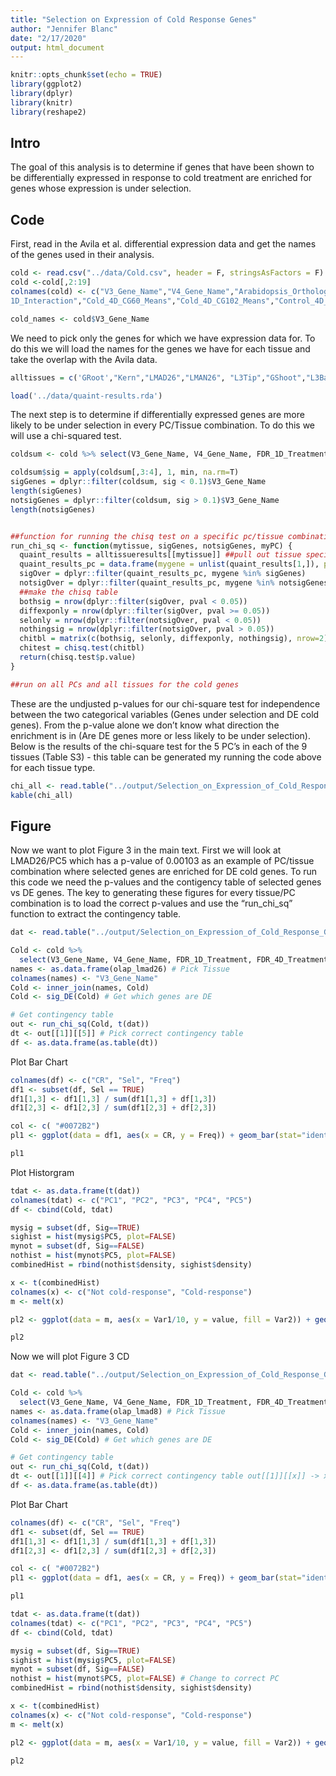 ```yaml
---
title: "Selection on Expression of Cold Response Genes"
author: "Jennifer Blanc"
date: "2/17/2020"
output: html_document
---
```


```r
knitr::opts_chunk$set(echo = TRUE)
library(ggplot2)
library(dplyr)
library(knitr)
library(reshape2)
```

## Intro  

The goal of this analysis is to determine if genes that have been shown to be differentially expressed in response to cold treatment are enriched for genes whose expression is under selection. 


## Code 

First, read in the Avila et al. differential expression data and get the names of the genes used in their analysis. 
```r
cold <- read.csv("../data/Cold.csv", header = F, stringsAsFactors = F)
cold <-cold[,2:19] 
colnames(cold) <- c("V3_Gene_Name","V4_Gene_Name","Arabidopsis_Ortholog","Rice_Ortholog","Cold_1D_CG60_Means","Cold_1D_CG102_Means","Control_1D_CG60_Means","Control_1D_CG102_Means","FDR_1D_Genotype","FDR_1D_Treatment","FDR_\
1D_Interaction","Cold_4D_CG60_Means","Cold_4D_CG102_Means","Control_4D_CG60_Means","Control_4D_CG102_Means","FDR_4D_Genotype","FDR_4D_Treatment","FDR_4D_Interaction")

cold_names <- cold$V3_Gene_Name
```

We need to pick only the genes for which we have expression data for. To do this we will load the names for the genes we have for each tissue and take the overlap with the Avila data.  
```r

alltissues = c('GRoot',"Kern","LMAD26","LMAN26", "L3Tip","GShoot","L3Base")

load('../data/quaint-results.rda')

```

The next step is to determine if differentially expressed genes are more likely to be under selection in every PC/Tissue combination. To do this we will use a chi-squared test.  

```r
coldsum <- cold %>% select(V3_Gene_Name, V4_Gene_Name, FDR_1D_Treatment, FDR_4D_Treatment) ## pull out important columns

coldsum$sig = apply(coldsum[,3:4], 1, min, na.rm=T)
sigGenes = dplyr::filter(coldsum, sig < 0.1)$V3_Gene_Name
length(sigGenes)
notsigGenes = dplyr::filter(coldsum, sig > 0.1)$V3_Gene_Name
length(notsigGenes)


##function for running the chisq test on a specific pc/tissue combination
run_chi_sq <- function(mytissue, sigGenes, notsigGenes, myPC) {
  quaint_results = alltissueresults[[mytissue]] ##pull out tissue specific genes
  quaint_results_pc = data.frame(mygene = unlist(quaint_results[1,]), pval = unlist(lapply(quaint_results[5,], function(x){x[myPC]})), stringsAsFactors = F)  ## just need a table for the specific PC's pvalue
  sigOver = dplyr::filter(quaint_results_pc, mygene %in% sigGenes)
  notsigOver = dplyr::filter(quaint_results_pc, mygene %in% notsigGenes)
  ##make the chisq table
  bothsig = nrow(dplyr::filter(sigOver, pval < 0.05))
  diffexponly = nrow(dplyr::filter(sigOver, pval >= 0.05))
  selonly = nrow(dplyr::filter(notsigOver, pval < 0.05))
  nothingsig = nrow(dplyr::filter(notsigOver, pval > 0.05))
  chitbl = matrix(c(bothsig, selonly, diffexponly, nothingsig), nrow=2)
  chitest = chisq.test(chitbl)
  return(chisq.test$p.value)
}

##run on all PCs and all tissues for the cold genes


```


These are the undjusted p-values for our chi-square test for independence between the two categorical variables (Genes under selection and DE cold genes). From the p-value alone we don't know what direction the enrichment is in (Are DE genes more or less likely to be under selection). Below is the results of the chi-square test for the 5 PC's in each of the 9 tissues (Table S3) - this table can be generated my running the code above for each tissue type.  

```r
chi_all <- read.table("../output/Selection_on_Expression_of_Cold_Response_Genes/Chi_sqr_pvals.txt") 
kable(chi_all)
```


## Figure  

Now we want to plot Figure 3 in the main text. First we will look at LMAD26/PC5 which has a p-value of 0.00103 as an example of PC/tissue combination where selected genes are enriched for DE cold genes. To run this code we need the p-values and the contigency table of selected genes vs DE genes. The key to generating these figures for every tissue/PC combination is to load the correct p-values and use the "run_chi_sq" function to extract the contingency table. 

```r
dat <- read.table("../output/Selection_on_Expression_of_Cold_Response_Genes/LMAD26.txt") # Pick Tissuee

Cold <- cold %>%
  select(V3_Gene_Name, V4_Gene_Name, FDR_1D_Treatment, FDR_4D_Treatment)
names <- as.data.frame(olap_lmad26) # Pick Tissue 
colnames(names) <- "V3_Gene_Name"
Cold <- inner_join(names, Cold)
Cold <- sig_DE(Cold) # Get which genes are DE

# Get contingency table
out <- run_chi_sq(Cold, t(dat))
dt <- out[[1]][[5]] # Pick correct contingency table 
df <- as.data.frame(as.table(dt))
```

Plot Bar Chart   
```r
colnames(df) <- c("CR", "Sel", "Freq")
df1 <- subset(df, Sel == TRUE)
df1[1,3] <- df1[1,3] / sum(df1[1,3] + df[1,3])
df1[2,3] <- df1[2,3] / sum(df1[2,3] + df[2,3])

col <- c( "#0072B2")
pl1 <- ggplot(data = df1, aes(x = CR, y = Freq)) + geom_bar(stat="identity", fill = col)  +  ylab("proportion p < 0.05") + xlab("") + theme_bw() + theme(panel.grid.major = element_blank(), panel.grid.minor = element_blank(), axis.title.y = element_text(size=12), axis.title.x  = element_text(size=12), legend.position = "right", legend.title = element_text(size = 12), legend.text = element_text(size = 10)) + ggtitle("LMAD26 PC 5") + theme(plot.title = element_text(hjust = 0.5, size = 14))

pl1
```

Plot Historgram  
```r
tdat <- as.data.frame(t(dat))
colnames(tdat) <- c("PC1", "PC2", "PC3", "PC4", "PC5")
df <- cbind(Cold, tdat)

mysig = subset(df, Sig==TRUE)
sighist = hist(mysig$PC5, plot=FALSE)
mynot = subset(df, Sig==FALSE)
nothist = hist(mynot$PC5, plot=FALSE)
combinedHist = rbind(nothist$density, sighist$density)

x <- t(combinedHist)
colnames(x) <- c("Not cold-response", "Cold-response")
m <- melt(x)

pl2 <- ggplot(data = m, aes(x = Var1/10, y = value, fill = Var2)) + geom_bar(stat="identity",position="dodge") + scale_fill_manual(name = "", values = c("#CC79A7",   "#F0E442")) + theme_classic() + ylab("proportion") + xlab("") +  scale_x_continuous(breaks=seq(0, 1, 0.1)) + theme(legend.position = c(0.8, 0.9)) + ggtitle("LMAD26 PC5") + theme(plot.title = element_text(hjust = 0.5, size = 14), axis.title.y = element_text(size=12), legend.text = element_text(size=8), legend.key.size = unit(0.8, "line"))

pl2
```


Now we will plot Figure 3 CD
```r
dat <- read.table("../output/Selection_on_Expression_of_Cold_Response_Genes/LMAD8.txt") # Pick Tissue

Cold <- cold %>%
  select(V3_Gene_Name, V4_Gene_Name, FDR_1D_Treatment, FDR_4D_Treatment)
names <- as.data.frame(olap_lmad8) # Pick Tissue 
colnames(names) <- "V3_Gene_Name"
Cold <- inner_join(names, Cold)
Cold <- sig_DE(Cold) # Get which genes are DE

# Get contingency table
out <- run_chi_sq(Cold, t(dat))
dt <- out[[1]][[4]] # Pick correct contingency table out[[1]][[x]] -> x is the PC you want to look at 
df <- as.data.frame(as.table(dt))
```

Plot Bar Chart   
```r
colnames(df) <- c("CR", "Sel", "Freq")
df1 <- subset(df, Sel == TRUE)
df1[1,3] <- df1[1,3] / sum(df1[1,3] + df[1,3])
df1[2,3] <- df1[2,3] / sum(df1[2,3] + df[2,3])

col <- c( "#0072B2")
pl1 <- ggplot(data = df1, aes(x = CR, y = Freq)) + geom_bar(stat="identity", fill = col)  +  ylab("proportion p < 0.05") + xlab("") + theme_bw() + theme(panel.grid.major = element_blank(), panel.grid.minor = element_blank(), axis.title.y = element_text(size=12), axis.title.x  = element_text(size=12), legend.position = "right", legend.title = element_text(size = 12), legend.text = element_text(size = 10)) + ggtitle("LMAD8 PC 4") + theme(plot.title = element_text(hjust = 0.5, size = 14))

pl1
```

```r
tdat <- as.data.frame(t(dat))
colnames(tdat) <- c("PC1", "PC2", "PC3", "PC4", "PC5")
df <- cbind(Cold, tdat)

mysig = subset(df, Sig==TRUE)
sighist = hist(mysig$PC5, plot=FALSE)
mynot = subset(df, Sig==FALSE)
nothist = hist(mynot$PC5, plot=FALSE) # Change to correct PC
combinedHist = rbind(nothist$density, sighist$density)

x <- t(combinedHist)
colnames(x) <- c("Not cold-response", "Cold-response")
m <- melt(x)

pl2 <- ggplot(data = m, aes(x = Var1/10, y = value, fill = Var2)) + geom_bar(stat="identity",position="dodge") + scale_fill_manual(name = "", values = c("#CC79A7",   "#F0E442")) + theme_classic() + ylab("proportion") + xlab("") +  scale_x_continuous(breaks=seq(0, 1, 0.1)) + theme(legend.position = c(0.8, 0.9)) + ggtitle("LMAD8 PC4") + theme(plot.title = element_text(hjust = 0.5, size = 14), axis.title.y = element_text(size=12), legend.text = element_text(size=8), legend.key.size = unit(0.8, "line"))

pl2
```
